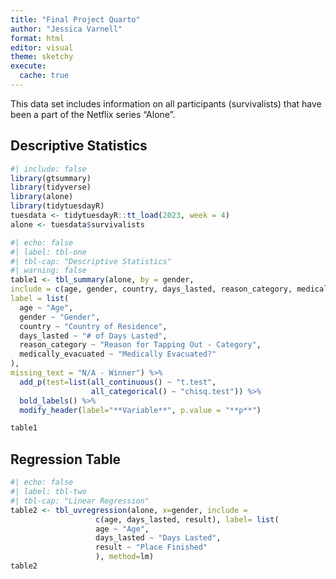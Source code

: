 ```yaml
---
title: "Final Project Quarto"
author: "Jessica Varnell"
format: html
editor: visual
theme: sketchy
execute: 
  cache: true
---
```


This data set includes information on all participants (survivalists) that have been a part of the Netflix series "Alone".

## Descriptive Statistics

```r
#| include: false
library(gtsummary)
library(tidyverse)
library(alone)
library(tidytuesdayR)
tuesdata <- tidytuesdayR::tt_load(2023, week = 4)
alone <- tuesdata$survivalists
```

```r
#| echo: false
#| label: tbl-one
#| tbl-cap: "Descriptive Statistics"
#| warning: false
table1 <- tbl_summary(alone, by = gender,
include = c(age, gender, country, days_lasted, reason_category, medically_evacuated),
label = list(
  age ~ "Age",
  gender ~ "Gender",
  country ~ "Country of Residence",
  days_lasted ~ "# of Days Lasted",
  reason_category ~ "Reason for Tapping Out - Category",
  medically_evacuated ~ "Medically Evacuated?"
),
missing_text = "N/A - Winner") %>% 
  add_p(test=list(all_continuous() ~ "t.test",
                  all_categorical() ~ "chisq.test")) %>% 
  bold_labels() %>% 
  modify_header(label="**Variable**", p.value = "**p**")

table1
```

## Regression Table

```r
#| echo: false
#| label: tbl-two
#| tbl-cap: "Linear Regression"
table2 <- tbl_uvregression(alone, x=gender, include = 
                   c(age, days_lasted, result), label= list(
                   age ~ "Age",
                   days_lasted ~ "Days Lasted",
                   result ~ "Place Finished"
                   ), method=lm)
table2
```
